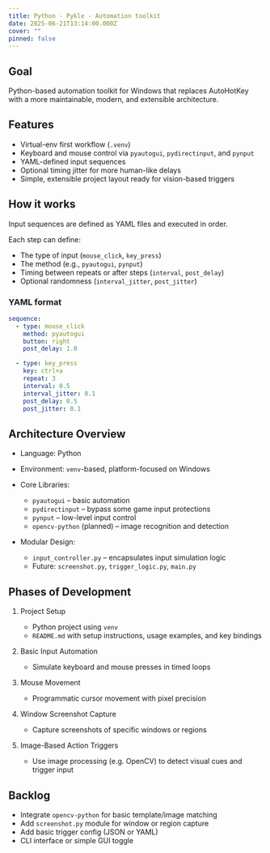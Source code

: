 ```yaml
---
title: Python - Pykle - Automation toolkit
date: 2025-06-21T13:14:00.000Z
cover: ""
pinned: false
---
```

## Goal

Python-based automation toolkit for Windows that replaces AutoHotKey with a more maintainable, modern, and extensible architecture.

## Features

* Virtual-env first workflow (`.venv`)
* Keyboard and mouse control via `pyautogui`, `pydirectinput`, and `pynput`
* YAML-defined input sequences
* Optional timing jitter for more human-like delays
* Simple, extensible project layout ready for vision-based triggers

## How it works

Input sequences are defined as YAML files and executed in order.

Each step can define:

* The type of input (`mouse_click`, `key_press`)
* The method (e.g., `pyautogui`, `pynput`)
* Timing between repeats or after steps (`interval`, `post_delay`)
* Optional randomness (`interval_jitter`, `post_jitter`)

### YAML format

```yaml
sequence:
  - type: mouse_click
    method: pyautogui
    button: right
    post_delay: 1.0

  - type: key_press
    key: ctrl+a
    repeat: 3
    interval: 0.5
    interval_jitter: 0.1
    post_delay: 0.5
    post_jitter: 0.1
```

## Architecture Overview

* Language: Python
* Environment: `venv`-based, platform-focused on Windows
* Core Libraries:

  * `pyautogui` – basic automation
  * `pydirectinput` – bypass some game input protections
  * `pynput` – low-level input control
  * `opencv-python` (planned) – image recognition and detection
* Modular Design:

  * `input_controller.py` – encapsulates input simulation logic
  * Future: `screenshot.py`, `trigger_logic.py`, `main.py`

## Phases of Development

1. Project Setup

   * Python project using `venv`
   * `README.md` with setup instructions, usage examples, and key bindings
2. Basic Input Automation

   * Simulate keyboard and mouse presses in timed loops
3. Mouse Movement

   * Programmatic cursor movement with pixel precision
4. Window Screenshot Capture

   * Capture screenshots of specific windows or regions
5. Image-Based Action Triggers

   * Use image processing (e.g. OpenCV) to detect visual cues and trigger input

## Backlog

* Integrate `opencv-python` for basic template/image matching
* Add `screenshot.py` module for window or region capture
* Add basic trigger config (JSON or YAML)
* CLI interface or simple GUI toggle

